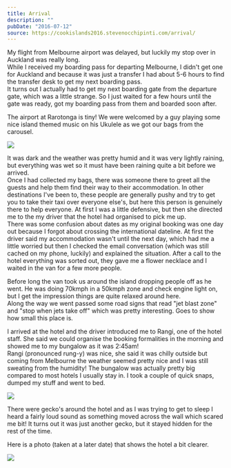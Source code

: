 ```yaml
---
title: Arrival
description: ""
pubDate: "2016-07-12"
source: https://cookislands2016.stevenocchipinti.com/arrival/
---
```



My flight from Melbourne airport was delayed, but luckily my stop over in
Auckland was really long.  
While I received my boarding pass for departing Melbourne, I didn't get one for
Auckland and because it was just a transfer I had about 5-6 hours to find the
transfer desk to get my next boarding pass.  
It turns out I actually had to get my next boarding gate from the departure
gate, which was a little strange. So I just waited for a few hours until the
gate was ready, got my boarding pass from them and boarded soon after.

The airport at Rarotonga is tiny! We were welcomed by a guy playing some nice
island themed music on his Ukulele as we got our bags from the carousel.

<Img src="cookislands2016/day-00-airport_gnzkhz.jpg" />

It was dark and the weather was pretty humid and it was very lightly raining,
but everything was wet so it must have been raining quite a bit before we
arrived.  
Once I had collected my bags, there was someone there to greet all the guests
and help them find their way to their accommodation. In other destinations I've
been to, these people are generally pushy and try to get you to take their
taxi over everyone else's, but here this person is genuinely there to help
everyone. At first I was a little defensive, but then she directed me to the
my driver that the hotel had organised to pick me up.  
There was some confusion about dates as my original booking was one day out
because I forgot about crossing the international dateline. At first the driver
said my accommodation wasn't until the next day, which had me a little worried
but then I checked the email conversation (which was still cached on my phone,
luckily) and explained the situation. After a call to the hotel everything was
sorted out, they gave me a flower necklace and I waited in the van for a few
more people.

Before long the van took us around the island dropping people off as he went.
He was doing 70kmph in a 50kmph zone and check engine light on, but I get the
impression things are quite relaxed around here.  
Along the way we went passed some road signs that read "jet blast zone" and
"stop when jets take off" which was pretty interesting. Goes to show how small
this place is.

I arrived at the hotel and the driver introduced me to Rangi, one of the hotel
staff. She said we could organise the booking formalities in the morning and
showed me to my bungalow as it was 2:45am!  
Rangi (pronounced rung-y) was nice, she said it was chilly outside but coming
from Melbourne the weather seemed pretty nice and I was still sweating from the
humidity!
The bungalow was actually pretty big compared to most hotels I usually stay in.
I took a couple of quick snaps, dumped my stuff and went to bed.

<Img src="cookislands2016/day-00-selfie_toa9fa.jpg" />

There were gecko's around the hotel and as I was trying to get to sleep I heard
a fairly loud sound as something moved across the wall which scared me bit! It
turns out it was just another gecko, but it stayed hidden for the rest of the
time.

Here is a photo (taken at a later date) that shows the hotel a bit clearer.

<Img src="cookislands2016/day-00-hotel_y9ofbs.jpg" />
